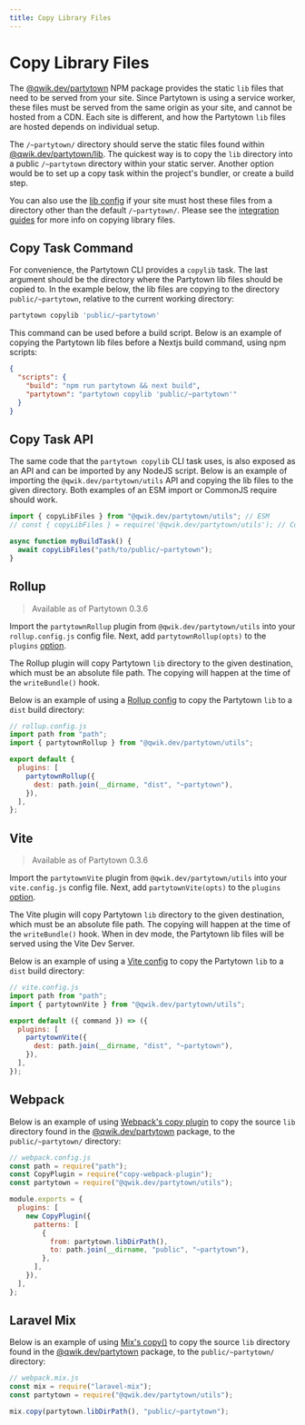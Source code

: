 ```yaml
---
title: Copy Library Files
---
```


# Copy Library Files

The [@qwik.dev/partytown](https://www.npmjs.com/package/@qwik.dev/partytown) NPM package provides the static `lib` files that need to be served from your site. Since Partytown is using a service worker, these files must be served from the same origin as your site, and cannot be hosted from a CDN. Each site is different, and how the Partytown `lib` files are hosted depends on individual setup.

The `/~partytown/` directory should serve the static files found within [@qwik.dev/partytown/lib](/distribution). The quickest way is to copy the `lib` directory into a public `/~partytown` directory within your static server. Another option would be to set up a copy task within the project's bundler, or create a build step.

You can also use the [lib config](/configuration) if your site must host these files from a directory other than the default `/~partytown/`. Please see the [integration guides](/integrations) for more info on copying library files.

## Copy Task Command

For convenience, the Partytown CLI provides a `copylib` task. The last argument should be the directory where the Partytown lib files should be copied to. In the example below, the lib files are copying to the directory `public/~partytown`, relative to the current working directory:

```bash
partytown copylib 'public/~partytown'
```

This command can be used before a build script. Below is an example of copying the Partytown lib files before a Nextjs build command, using npm scripts:

```json
{
  "scripts": {
    "build": "npm run partytown && next build",
    "partytown": "partytown copylib 'public/~partytown'"
  }
}
```

## Copy Task API

The same code that the `partytown copylib` CLI task uses, is also exposed as an API and can be imported by any NodeJS script. Below is an example of importing the `@qwik.dev/partytown/utils` API and copying the lib files to the given directory. Both examples of an ESM import or CommonJS require should work.

```js
import { copyLibFiles } from "@qwik.dev/partytown/utils"; // ESM
// const { copyLibFiles } = require('@qwik.dev/partytown/utils'); // CommonJS

async function myBuildTask() {
  await copyLibFiles("path/to/public/~partytown");
}
```

## Rollup

> Available as of Partytown 0.3.6

Import the `partytownRollup` plugin from `@qwik.dev/partytown/utils` into your `rollup.config.js` config file. Next, add `partytownRollup(opts)` to the `plugins` [option](https://rollupjs.org/guide/en/#using-plugins).

The Rollup plugin will copy Partytown `lib` directory to the given destination, which must be an absolute file path. The copying will happen at the time of the `writeBundle()` hook.

Below is an example of using a [Rollup config](https://rollupjs.org/guide/en/#using-plugins) to copy the Partytown `lib` to a `dist` build directory:

```js
// rollup.config.js
import path from "path";
import { partytownRollup } from "@qwik.dev/partytown/utils";

export default {
  plugins: [
    partytownRollup({
      dest: path.join(__dirname, "dist", "~partytown"),
    }),
  ],
};
```

## Vite

> Available as of Partytown 0.3.6

Import the `partytownVite` plugin from `@qwik.dev/partytown/utils` into your `vite.config.js` config file. Next, add `partytownVite(opts)` to the `plugins` [option](https://vitejs.dev/config/#plugins).

The Vite plugin will copy Partytown `lib` directory to the given destination, which must be an absolute file path. The copying will happen at the time of the `writeBundle()` hook. When in dev mode, the Partytown lib files will be served using the Vite Dev Server.

Below is an example of using a [Vite config](https://vitejs.dev/config/) to copy the Partytown `lib` to a `dist` build directory:

```js
// vite.config.js
import path from "path";
import { partytownVite } from "@qwik.dev/partytown/utils";

export default ({ command }) => ({
  plugins: [
    partytownVite({
      dest: path.join(__dirname, "dist", "~partytown"),
    }),
  ],
});
```

## Webpack

Below is an example of using [Webpack's copy plugin](https://webpack.js.org/plugins/copy-webpack-plugin/) to copy the source `lib` directory found in the [@qwik.dev/partytown](https://www.npmjs.com/package/@qwik.dev/partytown) package, to the `public/~partytown/` directory:

```js
// webpack.config.js
const path = require("path");
const CopyPlugin = require("copy-webpack-plugin");
const partytown = require("@qwik.dev/partytown/utils");

module.exports = {
  plugins: [
    new CopyPlugin({
      patterns: [
        {
          from: partytown.libDirPath(),
          to: path.join(__dirname, "public", "~partytown"),
        },
      ],
    }),
  ],
};
```

## Laravel Mix

Below is an example of using [Mix's copy()](https://laravel-mix.com/docs/6.0/copying-files/) to copy the source `lib` directory found in the [@qwik.dev/partytown](https://www.npmjs.com/package/@qwik.dev/partytown) package, to the `public/~partytown/` directory:

```js
// webpack.mix.js
const mix = require("laravel-mix");
const partytown = require("@qwik.dev/partytown/utils");

mix.copy(partytown.libDirPath(), "public/~partytown");
```
